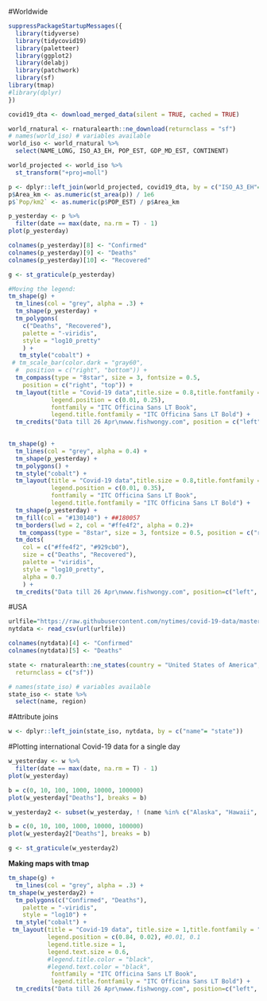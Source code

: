 #Worldwide

```r
suppressPackageStartupMessages({
  library(tidyverse)
  library(tidycovid19)
  library(paletteer)
  library(ggplot2)
  library(delabj)
  library(patchwork)
  library(sf)
library(tmap)
#library(dplyr)
})
```

```r
covid19_dta <- download_merged_data(silent = TRUE, cached = TRUE)
```

```r
world_rnatural <- rnaturalearth::ne_download(returnclass = "sf")
# names(world_iso) # variables available
world_iso <- world_rnatural %>% 
  select(NAME_LONG, ISO_A3_EH, POP_EST, GDP_MD_EST, CONTINENT)

world_projected <- world_iso %>% 
  st_transform("+proj=moll")
```

```r
p <- dplyr::left_join(world_projected, covid19_dta, by = c("ISO_A3_EH"= "iso3c"))
p$Area_km <- as.numeric(st_area(p)) / 1e6
p$`Pop/km2` <- as.numeric(p$POP_EST) / p$Area_km 
```

```r
p_yesterday <- p %>% 
  filter(date == max(date, na.rm = T) - 1)
plot(p_yesterday)
```

```r
colnames(p_yesterday)[8] <- "Confirmed"
colnames(p_yesterday)[9] <- "Deaths"
colnames(p_yesterday)[10] <- "Recovered"
```



```r
g <- st_graticule(p_yesterday)
```

```r
#Moving the legend:
tm_shape(g) +
  tm_lines(col = "grey", alpha = .3) +
  tm_shape(p_yesterday) +
  tm_polygons(
    c("Deaths", "Recovered"),
    palette = "-viridis",
    style = "log10_pretty"
    ) +
   tm_style("cobalt") +
 # tm_scale_bar(color.dark = "gray60",
  #  position = c("right", "bottom")) + 
  tm_compass(type = "8star", size = 3, fontsize = 0.5, 
    position = c("right", "top")) +
  tm_layout(title = "Covid-19 data",title.size = 0.8,title.fontfamily = "ITC Officina Sans LT Bold", title.position = c("left", "top"),
            legend.position = c(0.01, 0.25),
            fontfamily = "ITC Officina Sans LT Book",
            legend.title.fontfamily = "ITC Officina Sans LT Bold") +
  tm_credits("Data till 26 Apr\nwww.fishwongy.com", position = c("left", "bottom"), size = 0.6) 
  
```

```r
tm_shape(g) +
  tm_lines(col = "grey", alpha = 0.4) +
  tm_shape(p_yesterday) +
  tm_polygons() +
  tm_style("cobalt") +
  tm_layout(title = "Covid-19 data",title.size = 0.8,title.fontfamily = "ITC Officina Sans LT Bold", title.position = c("left", "top"),
            legend.position = c(0.01, 0.35),
            fontfamily = "ITC Officina Sans LT Book",
            legend.title.fontfamily = "ITC Officina Sans LT Bold") +
  tm_shape(p_yesterday) +
  tm_fill(col = "#130140") + ##180057
  tm_borders(lwd = 2, col = "#ffe4f2", alpha = 0.2)+
   tm_compass(type = "8star", size = 3, fontsize = 0.5, position = c("right", "top")) +
  tm_dots(
    col = c("#ffe4f2", "#929cb0"),
    size = c("Deaths", "Recovered"),
    palette = "viridis",
    style = "log10_pretty",
    alpha = 0.7
    ) +
  tm_credits("Data till 26 Apr\nwww.fishwongy.com", position=c("left", "bottom"))
```


#USA
```r
urlfile="https://raw.githubusercontent.com/nytimes/covid-19-data/master/us-states.csv"
nytdata <- read_csv(url(urlfile))
```

```r
colnames(nytdata)[4] <- "Confirmed"
colnames(nytdata)[5] <- "Deaths"
```

```r
state <- rnaturalearth::ne_states(country = "United States of America", geounit = "United States of America",
  returnclass = c("sf"))

# names(state_iso) # variables available
state_iso <- state %>% 
  select(name, region)
```

#Attribute joins
```r
w <- dplyr::left_join(state_iso, nytdata, by = c("name"= "state"))
```

#Plotting international Covid-19 data for a single day
```r
w_yesterday <- w %>% 
  filter(date == max(date, na.rm = T) - 1)
plot(w_yesterday)
```

```r
b = c(0, 10, 100, 1000, 10000, 100000)
plot(w_yesterday["Deaths"], breaks = b)
```

```r
w_yesterday2 <- subset(w_yesterday, ! (name %in% c("Alaska", "Hawaii", "Puerto Rico")))
```

```r
b = c(0, 10, 100, 1000, 10000, 100000)
plot(w_yesterday2["Deaths"], breaks = b)
```

```r
g <- st_graticule(w_yesterday2)
```

**Making maps with tmap**
```r
tm_shape(g) +
  tm_lines(col = "grey", alpha = .3) +
tm_shape(w_yesterday2) +
  tm_polygons(c("Confirmed", "Deaths"),
    palette = "-viridis",
    style = "log10") +
  tm_style("cobalt") +
 tm_layout(title = "Covid-19 data", title.size = 1,title.fontfamily = "ITC Officina Sans LT Bold", title.position = c(0.75, 0.95),
           legend.position = c(0.84, 0.02), #0.01, 0.1
           legend.title.size = 1,
           legend.text.size = 0.6,
           #legend.title.color = "black",
           #legend.text.color = "black",
            fontfamily = "ITC Officina Sans LT Book",
            legend.title.fontfamily = "ITC Officina Sans LT Bold") +
  tm_credits("Data till 26 Apr\nwww.fishwongy.com", position=c("left", "bottom"))
```
